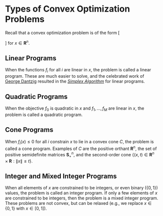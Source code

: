 # Types of Convex Optimization Problems

Recall that a convex optimization problem is of the form
\[
\begin{array}{lll} \text{minimize} & f_0(x) & \\
  \text{subject to} & f_i(x) \leq 0, & i=1, \ldots, M \\
             & Ax=b &
	     (\#eq:cvx-problem)
\end{array}
\]
for $x \in {\mathbf R}^n$. 


## Linear Programs

When the functions $f_i$ for all $i$ are linear in $x$, the
problem is called a linear program.  These are much easier to solve,
and the celebrated work of [George
Dantzig](https://en.wikipedia.org/wiki/George_Dantzig) resulted in the
[_Simplex Algorithm_](https://en.wikipedia.org/wiki/Simplex_algorithm)
for linear programs. 

## Quadratic Programs

When the objective $f_0$ is quadratic in $x$ and $f_1,\ldots,f_M$ are 
linear in $x$, the problem is called a quadratic program.

## Cone Programs

When $f_i(x) \leq 0$ for all $i$ constrain $x$ to lie in a convex cone $C$, the problem is called a cone program. 
Examples of $C$ are the positive orthant $\mathbf{R}^n$, the set of positive semidefinite matrices $\mathbf{S}_+^n$, and the second-order cone $\{(x,t) \in \mathbf{R}^n \times \mathbf{R}: \|x\| \leq t\}$.

## Integer and Mixed Integer Programs

When all elements of $x$ are constrained to be integers, or even binary ($\{0,1\}$) values, the problem is called an integer program. If only a few elements of $x$ are constrained to be integers, then the problem is a mixed integer program. These problems are not convex, but can be relaxed (e.g., we replace $x \in \{0,1\}$ with $x \in [0,1]$).
